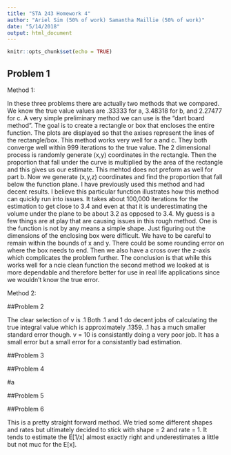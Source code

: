 ```yaml
---
title: "STA 243 Homework 4"
author: "Ariel Sim (50% of work) Samantha Maillie (50% of work)"
date: "5/14/2018"
output: html_document
---
```


```r
knitr::opts_chunk$set(echo = TRUE)
```

## Problem 1

Method 1: 

In these three problems there are actually two methods that we compared. We know the true value values are .33333 for a, 3.48318 for b, and 2.27477 for c. A very simple preliminary method we can use is the "dart board method". The goal is to create a rectangle or box that encloses the entire function. The plots are displayed so that the axises represent the lines of the rectangle/box. This method works very well for a and c. They both converge well within 999 iterations to the true value. The 2 dimensional process is randomly generate (x,y) coordinates in the rectangle. Then the proportion that fall under the curve is multiplied by the area of the rectangle and this gives us our estimate. This mehtod does not preform as well for part b. Now we generate (x,y,z) coordinates and find the proportion that fall below the function plane. I have previously used this method and had decent results. I believe this particular function illustrates how this method can quickly run into issues. It takes about 100,000 iterations for the estimation to get close to 3.4 and even at that it is underestimating the volume under the plane to be about 3.2 as opposed to 3.4. My guess is a few things are at play that are causing issues in this rough method. One is the function is not by any means a simple shape. Just figuring out the dimensions of the enclosing box were difficult. We have to be careful to remain within the bounds of x and y. There could be some rounding error on where the box needs to end. Then we also have a cross over the z-axis which complicates the problem further. The conclusion is that while this works well for a ncie clean function the second method we looked at is more dependable and therefore better for use in real life applications since we wouldn't know the true error. 

Method 2: 

##Problem 2

The clear selection of v is .1 Both .1 and 1 do decent jobs of calculating the true integral value which is approximately .1359. .1 has a much smaller standard error though. v = 10 is consistantly doing a very poor job. It has a small error but a small error for a consistantly bad estimation. 

##Problem 3

##Problem 4

#a


##Problem 5

##Problem 6

This is a pretty straight forward method. We tried some different shapes and rates but ultimately decided to stick with shape = 2 and rate = 1. It tends to estimate the E[1/x] almost exactly right and underestimates a little but not muc for the E[x]. 
